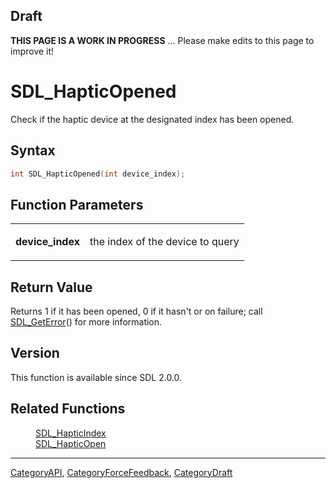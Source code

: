 
== Draft ==

'''THIS PAGE IS A WORK IN PROGRESS''' ... Please make edits to this page to improve it!
= SDL_HapticOpened =

Check if the haptic device at the designated index has been opened.

== Syntax ==

<syntaxhighlight lang='c'>
int SDL_HapticOpened(int device_index);
</syntaxhighlight>

== Function Parameters ==

{|
|'''device_index'''
|the index of the device to query
|}

== Return Value ==

Returns 1 if it has been opened, 0 if it hasn't or on failure; call
[[SDL_GetError]]() for more information.

== Version ==

This function is available since SDL 2.0.0.

== Related Functions ==

:[[SDL_HapticIndex]]
:[[SDL_HapticOpen]]

----
[[CategoryAPI]], [[CategoryForceFeedback]], [[CategoryDraft]]


